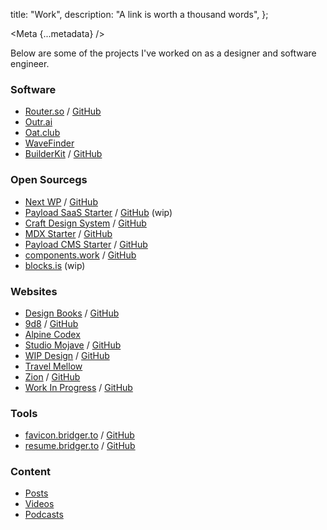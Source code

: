 
  title: "Work",
  description: "A link is worth a thousand words",
};

<Meta {...metadata} />

<PostWrapper>

Below are some of the projects I've worked on as a designer and software engineer.

### Software

- [Router.so](https://router.so) / [GitHub](https://github.com/routerso/router)
- [Outr.ai](https://outr.ai)
- [Oat.club](https://oat.club)
- [WaveFinder](https://wavefinder.io)
- [BuilderKit](https://builderkit.io) / [GitHub](https://github.com/alpinecodex/builderkit)

### Open Sourcegs

- [Next WP](https://next-wp.com) / [GitHub](https://github.com/9d8dev/next-wp)
- [Payload SaaS Starter](https://payload-saas-starter.vercel.app/) / [GitHub](https://github.com/brijr/payload-saas-starter) (wip)
- [Craft Design System](https://craft-ds.com) / [GitHub](https://github.com/brijr/craft)
- [MDX Starter](https://mdx.bridger.to) / [GitHub](https://github.com/brijr/mdx)
- [Payload CMS Starter](https://pay.9d8.dev) / [GitHub](https://github.com/9d8dev/pay)
- [components.work](https://components.work) / [GitHub](https://github.com/brijr/components)
- [blocks.is](https://blocks.is) (wip)

### Websites

- [Design Books](https://designbooks.org) / [GitHub](https://github.com/brijr/designbooks)
- [9d8](https://9d8.dev) / [GitHub](https://github.com/9d8dev/home)
- [Alpine Codex](https://alpinecodex.com)
- [Studio Mojave](https://studiomojave.com/) / [GitHub](https://github.com/brijr/mojave)
- [WIP Design](https://wipdes.com) / [GitHub](https://github.com/brijr/wipdes)
- [Travel Mellow](https://travelmellow.com)
- [Zion](https://www.zion.surf/) / [GitHub](https://github.com/brijr/zion)
- [Work In Progress](https://wip.ac) / [GitHub](https://github.com/brijr/wip)

### Tools

- [favicon.bridger.to](https://favicon.bridger.to) / [GitHub](https://github.com/brijr/favicon)
- [resume.bridger.to](https://resume.bridger.to) / [GitHub](https://github.com/brijr/resume)

### Content

- [Posts](/posts)
- [Videos](https://youtube.com/@bridgertower)
- [Podcasts](https://youtube.com/@asapeng)

</PostWrapper>
